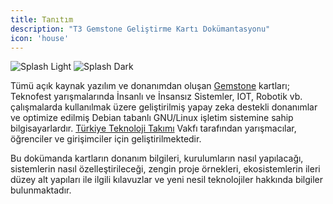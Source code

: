 ```yaml
---
title: Tanıtım
description: "T3 Gemstone Geliştirme Kartı Dokümantasyonu"
icon: 'house'
---
```


<Frame>
    <img className="block dark:hidden" src="/images/splash-light.svg" alt="Splash Light"/>
    <img className="hidden dark:block" src="/images/splash-dark.svg" alt="Splash Dark" />
</Frame>

Tümü açık kaynak yazılım ve donanımdan oluşan [Gemstone](https://en.wikipedia.org/wiki/Gemstone) kartları;
Teknofest yarışmalarında İnsanlı ve İnsansız Sistemler, IOT, Robotik vb. çalışmalarda kullanılmak üzere geliştirilmiş
yapay zeka destekli donanımlar ve optimize edilmiş Debian tabanlı GNU/Linux işletim sistemine sahip bilgisayarlardır.
[Türkiye Teknoloji Takımı](https://t3vakfi.org/) Vakfı tarafından yarışmacılar, öğrenciler ve girişimciler
için geliştirilmektedir.

Bu dokümanda kartların donanım bilgileri, kurulumların nasıl yapılacağı, sistemlerin nasıl özelleştirileceği, zengin 
proje örnekleri, ekosistemlerin ileri düzey alt yapıları ile ilgili kılavuzlar ve yeni nesil teknolojiler hakkında
bilgiler bulunmaktadır.
